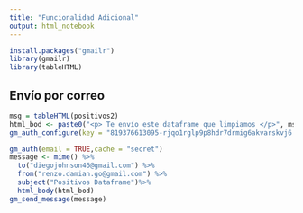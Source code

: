 ```yaml
---
title: "Funcionalidad Adicional"
output: html_notebook
---
```


```r

install.packages("gmailr")
library(gmailr)
library(tableHTML)
```

## Envío por correo
```r
msg = tableHTML(positivos2)
html_bod <- paste0("<p> Te envío este dataframe que limpiamos </p>", msg)
gm_auth_configure(key = "819376613095-rjqo1rglp9p8hdr7drmig6akvarskvj6.apps.googleusercontent.com",secret = "knSrQvbcW4Hiv_AEsh1cF6sI")

gm_auth(email = TRUE,cache = "secret")
message <- mime() %>%
  to("diegojohnson46@gmail.com") %>%
  from("renzo.damian.go@gmail.com") %>%
  subject("Positivos Dataframe")%>%
  html_body(html_bod)
gm_send_message(message)

```


```r

```

